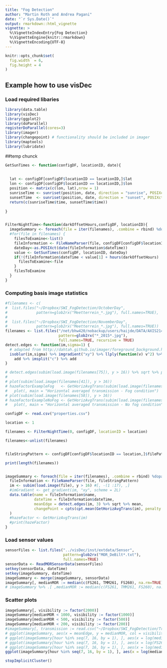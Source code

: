 ```yaml
---
title: "Fog Detection"
author: "Martin Roth and Andrea Pagani"
date: "`r Sys.Date()`"
output: rmarkdown::html_vignette
vignette: >
  %\VignetteIndexEntry{Fog Detection}
  %\VignetteEngine{knitr::rmarkdown}
  %\VignetteEncoding{UTF-8}
---
```


```r
knitr::opts_chunk$set(
  fig.width  = 6,
  fig.height = 4
)
```

## Example how to use visDec
### Load required libaries
```r
library(data.table)
library(visDec)
library(ggplot2)
library(doParallel)
registerDoParallel(cores=3)
library(imager)
library(changepoint) # functionality should be included in imager
library(maptools)
library(lubridate)
```


##temp chunck
```r
GetSunTimes <- function(configDF, locationID, date){
  
  
  lat <- configDF[configDF$locationID == locationID,]$lat
  lon <- configDF[configDF$locationID == locationID,]$lon
  position <- matrix(c(lon, lat),nrow = 1)
  sunriseTime <- sunriset(position, date, direction = "sunrise", POSIXct.out = TRUE)
  sunsetTime  <- sunriset(position, date, direction = "sunset", POSIXct.out = TRUE)
  return(c(sunriseTime$time, sunsetTime$time))
  
}


FilterNightTime<-function(darkOffsetHours,configDF, locationID){
  imageSummary <- foreach(file = iter(filenames), .combine = rbind) %dopar% {
  #for(file in filenames) {
    filesToExamine<-list()
    fileInformation <- FileNameParser(file, configDF[configDF$locationID == locationID,]$filePattern)
    dateDay<-as.POSIXct(date(fileInformation$dateTime))
    value <- GetSunTimes(configDF, locationID, dateDay)
    if(!(fileInformation$dateTime < value[1] + hours(darkOffsetHours) | fileInformation$dateTime > value[2] - hours(darkOffsetHours))){
      filesToExamine<-file
    }
    filesToExamine
  }
}

```



### Computing basis image statistics
```r
#filenames <- c(
#  list.files("~/Dropbox/SWI_FogDetection/OctoberDay", 
#             pattern=glob2rx("Meetterrein_*.jpg"), full.names=TRUE),
#  
#  list.files("~/Dropbox/SWI_FogDetection/NovemberDay",
#             pattern=glob2rx("Meetterrein_*.jpg"), full.names=TRUE))
filenames <- list.files("/net/bhw420/nobackup/users/haijde/DATA/AXIS214/Meetterrein/201512",
                        pattern=glob2rx("*_2015*.jpg"),
                        full.names=TRUE, recursive = TRUE)
detect.edges <- function(im,sigma=1) {
  # adapted from http://dahtah.github.io/imager/foreground_background.html
  isoblur(im,sigma) %>% imgradient("xy") %>% llply(function(v) v^2) %>%
    add %>% imsplit("c") %>% add 
}

# detect.edges(subim(load.image(filenames[75]), y > 16)) %>% sqrt %>% plot
# 
# plot(subim(load.image(filenames[41]), y > 16))
# hazeFactorExampleFog   <- GetHorizAvgTrans(subim(load.image(filenames[41]), y > 16)) %>%
#   plot(, main = "Horizontal averaged transmission - Fog condition")
# plot(subim(load.image(filenames[58]), y > 16))
# hazeFactorExampleNoFog <- GetHorizAvgTrans(subim(load.image(filenames[58]), y > 16)) %>%
#   plot(, main = "Horizontal averaged transmission - No fog condition")

configDF <- read.csv("properties.csv")

location <- 1

filenames <- FilterNightTime(0, configDF, locationID = location)

filenames<-unlist(filenames)


fileStringPattern <- configDF[configDF$locationID == location,]$filePattern

print(length(filenames))


imageSummary <- foreach(file = iter(filenames), .combine = rbind) %dopar% {
  fileInformation <- FileNameParser(file, fileStringPattern)
  im <- subim(load.image(file), y > 16) #[, -(1 :17), ,]
  #imGradient <- get_gradient(im, "xy", scheme = 2L)
  data.table(name = fileInformation$name,
             dateTime = fileInformation$dateTime,
             meanEdge = detect.edges(im, 3) %>% sqrt %>% mean,
             changePoint = cpts(cpt.mean(GetHorizAvgTrans(im), penalty = "None"))
  )
  #hazeFactor <- GetHorizAvgTrans(im)
  #print(hazeFactor)
}
```



### Load sensor values
```r
sensorFiles <- list.files("../visDec/inst/extdata/Sensor",
                          pattern=glob2rx("MOR_DeBilt*.txt"),
                          full.names=TRUE)
sensorData <- ReadMORSensorData(sensorFiles)
setkey(sensorData, dateTime)
setkey(imageSummary, dateTime)
imageSummary <- merge(imageSummary, sensorData)
imageSummary[, medianMOR := median(c(FS261, TMM261, FS260), na.rm=TRUE), by = dateTime]
# imageSummary %>% .[ ,medianMOR := median(c(FS261, TMM261, FS260), na.rm =TRUE), by = dateTime]
```

### Scatter plots
```r
imageSummary[, visibility := factor(2000)]
imageSummary[medianMOR < 1000, visibility := factor(1000)]
imageSummary[medianMOR < 500, visibility := factor(500)]
imageSummary[medianMOR < 200, visibility := factor(200)]
#imageSummary[, transmission := read.csv("~/Dropbox/SWI_FogDetection/TrainingSet/Values.csv", sep=";")[, 3]]
# ggplot(imageSummary, aes(x = meanEdge, y = medianMOR, col = visibility)) + geom_point()
# ggplot(imageSummary[hour %in% seq(7, 16, by = 1), ], aes(x = log(medianMOR), y = meanEdge, col = visibility)) + geom_point()
# ggplot(imageSummary[hour %in% seq(7, 16, by = 1), ], aes(x = log(FS261), y = meanEdge, col = visibility)) + geom_point() + geom_quantile(aes(col=NULL), quantiles=0.5)
# ggplot(imageSummary[hour %in% seq(7, 16, by = 1), ], aes(x = log(medianMOR), y = meanEdge, col = visibility)) + geom_point() + geom_quantile(aes(col=NULL), quantiles=0.5)
ggplot(imageSummary[hour %in% seq(7, 16, by = 1), ], aes(x = log(medianMOR), y = changePoint, col = visibility)) + geom_point() + geom_quantile(aes(col=NULL), quantiles=0.5)
```


```r
stopImplicitCluster()
```
